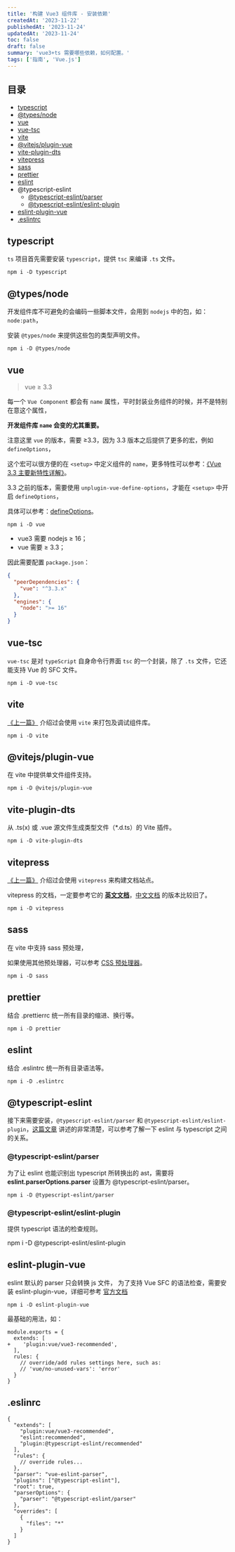 ```yaml
---
title: '构建 Vue3 组件库 - 安装依赖'
createdAt: '2023-11-22'
publishedAt: '2023-11-24'
updatedAt: '2023-11-24'
toc: false
draft: false
summary: 'vue3+ts 需要哪些依赖，如何配置。'
tags: ['指南', 'Vue.js']
---
```


## 目录

- [typescript](#typescript)
- [@types/node](#typesnode)
- [vue](#vue)
- [vue-tsc](#vue-tsc)
- [vite](#vite)
- [@vitejs/plugin-vue](#vitejsplugin-vue)
- [vite-plugin-dts](#vite-plugin-dts)
- [vitepress](#vitepress)
- [sass](#sass)
- [prettier](#prettier)
- [eslint](#eslint)
- @typescript-eslint
  - [@typescript-eslint/parser](#typescript-eslintparser)
  - [@typescript-eslint/eslint-plugin](#typescript-eslinteslint-plugin)
- [eslint-plugin-vue](#eslint-plugin-vue)
- [.eslintrc](#eslinrc)

## typescript

`ts` 项目首先需要安装 `typescript`，提供 `tsc` 来编译 `.ts` 文件。

```shell
npm i -D typescript
```

## @types/node

开发组件库不可避免的会编码一些脚本文件，会用到 `nodejs` 中的包，如：`node:path`，

安装 `@types/node` 来提供这些包的类型声明文件。

```shell
npm i -D @types/node
```

## vue

> vue ≥ 3.3

每一个 `Vue Component` 都会有 `name` 属性，平时封装业务组件的时候，并不是特别在意这个属性，

**开发组件库 `name` 会变的尤其重要。**

注意这里 `vue` 的版本，需要 ≥3.3，因为 3.3 版本之后提供了更多的宏，例如 `defineOptions`，

这个宏可以很方便的在 `<setup>` 中定义组件的 `name`，更多特性可以参考：[《Vue 3.3 主要新特性详解》](https://gist.github.com/sxzz/3995fc7251567c7c95de35f45539b9c2)。

3.3 之前的版本，需要使用 `unplugin-vue-define-options`，才能在 `<setup>` 中开启 `defineOptions`，

具体可以参考：[defineOptions](https://vue-macros.sxzz.moe/macros/define-options.html)。

```shell
npm i -D vue
```

- vue3 需要 nodejs ≥ 16；
- vue 需要 ≥ 3.3；

因此需要配置 `package.json`：

```json:package.json
{
  "peerDependencies": {
    "vue": "^3.3.x"
  },
  "engines": {
    "node": ">= 16"
  }
}
```

## vue-tsc

`vue-tsc` 是对 `typeScript` 自身命令行界面 `tsc` 的一个封装，除了 `.ts` 文件，它还能支持 Vue 的 SFC 文件。

```shell
npm i -D vue-tsc
```

## vite

[《上一篇》](/posts/setup-vue3-component-library/how-to-start) 介绍过会使用 `vite` 来打包及调试组件库。

```shell
npm i -D vite
```

## @vitejs/plugin-vue

在 vite 中提供单文件组件支持。

```shell
npm i -D @vitejs/plugin-vue
```

## vite-plugin-dts

从 .ts(x) 或 .vue 源文件生成类型文件（\*.d.ts）的 Vite 插件。

```shell
npm i -D vite-plugin-dts
```

## vitepress

[《上一篇》](/posts/setup-vue3-component-library/how-to-start) 介绍过会使用 `vitepress` 来构建文档站点。

vitepress 的文档，一定要参考它的 [**英文文档**](https://vitepress.dev/)，[中文文档](https://vitejs.cn/vitepress/) 的版本比较旧了。

```shell
npm i -D vitepress
```

## sass

在 vite 中支持 sass 预处理，

如果使用其他预处理器，可以参考 [CSS 预处理器](https://cn.vitejs.dev/guide/features.html#css-pre-processors)。

```shell
npm i -D sass
```

## prettier

结合 .prettierrc 统一所有目录的缩进、换行等。

```shell
npm i -D prettier
```

## eslint

结合 .eslintrc 统一所有目录语法等。

```shell
npm i -D .eslintrc
```

## @typescript-eslint

接下来需要安装，`@typescript-eslint/parser` 和 `@typescript-eslint/eslint-plugin`，[这篇文章](https://zhuanlan.zhihu.com/p/295291463) 讲述的非常清楚，可以参考了解一下 eslint 与 typescript 之间的关系。

### @typescript-eslint/parser

为了让 eslint 也能识别出 typescript 所转换出的 ast，需要将 **eslint.parserOptions.parser** 设置为 @typescript-eslint/parser。

```shell
npm i -D @typescript-eslint/parser
```

### @typescript-eslint/eslint-plugin

提供 typescript 语法的检查规则。

npm i -D @typescript-eslint/eslint-plugin

## eslint-plugin-vue

eslint 默认的 parser 只会转换 js 文件， 为了支持 Vue SFC 的语法检查，需要安装 eslint-plugin-vue，详细可参考 [官方文档](https://eslint.vuejs.org/user-guide/)

```shell
npm i -D eslint-plugin-vue
```

最基础的用法，如：

```diff:.eslintrc
module.exports = {
  extends: [
+    'plugin:vue/vue3-recommended',
  ],
  rules: {
    // override/add rules settings here, such as:
    // 'vue/no-unused-vars': 'error'
  }
}
```

## .eslinrc

```json:.eslintrc
{
  "extends": [
    "plugin:vue/vue3-recommended",
    "eslint:recommended",
    "plugin:@typescript-eslint/recommended"
  ],
  "rules": {
    // override rules...
  },
  "parser": "vue-eslint-parser",
  "plugins": ["@typescript-eslint"],
  "root": true,
  "parserOptions": {
    "parser": "@typescript-eslint/parser"
  },
  "overrides": [
    {
      "files": "*"
    }
  ]
}
```
